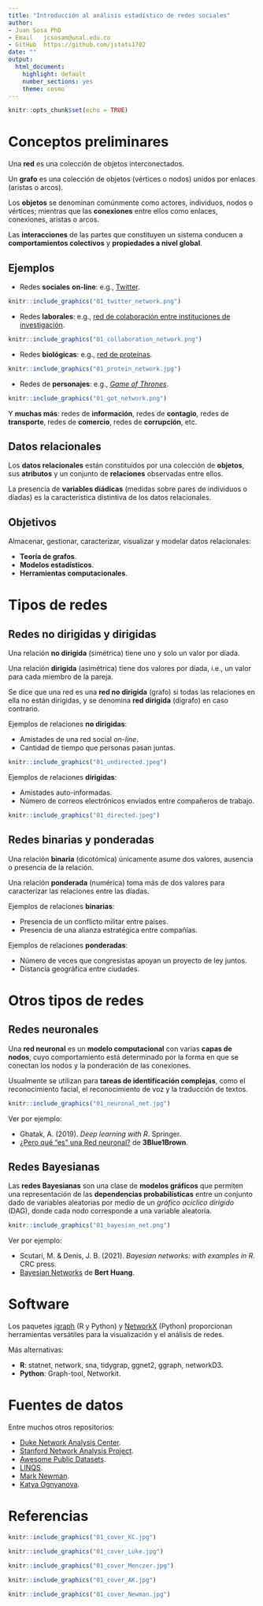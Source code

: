 ---
title: "Introducción al análisis estadístico de redes sociales"
author: 
- Juan Sosa PhD
- Email   jcsosam@unal.edu.co
- GitHub  https://github.com/jstats1702 
date: ""
output:
  html_document:
    highlight: default
    number_sections: yes
    theme: cosmo
---

```{r setup, include=FALSE}
knitr::opts_chunk$set(echo = TRUE)
```


# Conceptos preliminares

Una **red** es una colección de objetos interconectados.

Un **grafo** es una colección de objetos (vértices o nodos) unidos por enlaces (aristas o arcos).

Los **objetos** se denominan comúnmente como actores, individuos, nodos o vértices; mientras que las **conexiones** entre ellos como enlaces, conexiones, aristas o arcos.

Las **interacciones** de las partes que constituyen un sistema conducen a **comportamientos colectivos** y **propiedades a nivel global**.

## Ejemplos

- Redes **sociales** **on-line**: e.g., [Twitter](https://allthingsgraphed.com/2014/11/02/twitter-friends-network/).

```{r, eval = TRUE, echo=FALSE, out.width="60%", fig.pos = 'H', fig.align = 'center'}
knitr::include_graphics("01_twitter_network.png")
```

- Redes **laborales**: e.g., [red de colaboración entre instituciones de investigación](https://www.researchgate.net/figure/The-illustration-of-collaboration-network-between-research-institutions_fig1_343653014).


```{r, eval = TRUE, echo=FALSE, out.width="60%", fig.pos = 'H', fig.align = 'center'}
knitr::include_graphics("01_collaboration_network.png")
```


- Redes **biológicas**: e.g., [red de proteínas](https://www.genengnews.com/insights/protein-protein-interactions-get-a-new-groove-on/).

```{r, eval = TRUE, echo=FALSE, out.width="60%", fig.pos = 'H', fig.align = 'center'}
knitr::include_graphics("01_protein_network.jpg")
```


- Redes de **personajes**: e.g., [*Game of Thrones*](https://networkofthrones.wordpress.com/).

```{r, eval = TRUE, echo=FALSE, out.width="60%", fig.pos = 'H', fig.align = 'center'}
knitr::include_graphics("01_got_network.png")
```


Y **muchas más**: redes de **información**, redes de **contagio**, redes de **transporte**, redes de **comercio**, redes de **corrupción**, etc.


## Datos relacionales

Los **datos relacionales** están constituidos por una colección de **objetos**, sus **atributos** y un conjunto de **relaciones** observadas entre ellos.

La presencia de **variables diádicas** (medidas sobre pares de individuos o díadas) es la característica distintiva de los datos relacionales.

## Objetivos

Almacenar, gestionar, caracterizar, visualizar y modelar datos relacionales:

- **Teoría de grafos**.
- **Modelos estadísticos**.
- **Herramientas computacionales**.

# Tipos de redes

## Redes no dirigidas y dirigidas

Una relación **no dirigida** (simétrica) tiene uno y solo un valor por díada. 

Una relación **dirigida** (asimétrica) tiene dos valores por díada, i.e., un valor para cada miembro de la pareja. 

Se dice que una red es una **red no dirigida** (grafo) si todas las relaciones en ella no están dirigidas, y se denomina **red dirigida** (dígrafo) en caso contrario.

Ejemplos de relaciones **no dirigidas**:

- Amistades de una red social *on-line*.
- Cantidad de tiempo que personas pasan juntas.

```{r, eval = TRUE, echo=FALSE, out.width="50%", fig.pos = 'H', fig.align = 'center'}
knitr::include_graphics("01_undirected.jpeg")
```

Ejemplos de relaciones **dirigidas**:

- Amistades auto-informadas.
- Número de correos electrónicos enviados entre compañeros de trabajo.

```{r, eval = TRUE, echo=FALSE, out.width="50%", fig.pos = 'H', fig.align = 'center'}
knitr::include_graphics("01_directed.jpeg")
```

## Redes binarias y ponderadas

Una relación **binaria** (dicotómica) únicamente asume dos valores, ausencia o presencia de la relación. 

Una relación **ponderada** (numérica) toma más de dos valores para caracterizar las relaciones entre las díadas.

Ejemplos de relaciones **binarias**:

- Presencia de un conflicto militar entre países.
- Presencia de una alianza estratégica entre compañías. 

Ejemplos de relaciones **ponderadas**:

- Número de veces que congresistas apoyan un proyecto de ley juntos.
- Distancia geográfica entre ciudades.


# Otros tipos de redes

## Redes neuronales

Una **red neuronal** es un **modelo computacional** con varias **capas de nodos**, cuyo comportamiento está determinado por la forma en que se conectan los nodos y la ponderación de las conexiones. 

Usualmente se utilizan para **tareas de identificación complejas**, como el reconocimiento facial, el reconocimiento de voz y la traducción de textos.

```{r, eval = TRUE, echo=FALSE, out.width="50%", fig.pos = 'H', fig.align = 'center'}
knitr::include_graphics("01_neuronal_net.jpg")
```

Ver por ejemplo:

- Ghatak, A. (2019). *Deep learning with R*. Springer.
- [¿Pero qué "es" una Red neuronal?](https://www.youtube.com/watch?v=aircAruvnKk&t=21s&ab_channel=3Blue1Brown) de **3Blue1Brown**.


## Redes Bayesianas
            
Las **redes Bayesianas** son una clase de **modelos gráficos** que permiten una representación de las **dependencias probabilísticas** entre un conjunto dado de variables aleatorias por medio de un *gráfico acíclico dirigido* (DAG), donde cada nodo corresponde a una variable aleatoria.

```{r, eval = TRUE, echo=FALSE, out.width="33%", fig.pos = 'H', fig.align = 'center'}
knitr::include_graphics("01_bayesian_net.png")
```

Ver por ejemplo:

- Scutari, M. & Denis, J. B. (2021). *Bayesian networks: with examples in R*. CRC press.
- [Bayesian Networks](https://www.youtube.com/watch?v=TuGDMj43ehw&ab_channel=BertHuang) de **Bert Huang**. 


# Software

Los paquetes [igraph](https://igraph.org/) (R y Python) y [NetworkX](https://networkx.org/) (Python) proporcionan herramientas versátiles para la visualización y el análisis de redes. 

Más alternativas:

- **R**: statnet, network, sna, tidygrap, ggnet2, ggraph, networkD3.
- **Python**: Graph-tool, Networkit.


# Fuentes de datos

Entre muchos otros repositorios:

- [Duke Network Analysis Center](https://sites.duke.edu/dnac/resources/datasets/).
- [Stanford Network Analysis Project](https://snap.stanford.edu/).
- [Awesome Public Datasets](https://github.com/awesomedata/awesome-public-datasets#socialnetworks).
- [LINQS](https://linqs.org/).
- [Mark Newman](http://www-personal.umich.edu/~mejn/netdata/).
- [Katya Ognyanova](https://kateto.net/).


# Referencias

```{r, eval = TRUE, echo=FALSE, out.width="25%", fig.pos = 'H', fig.align = 'center'}
knitr::include_graphics("01_cover_KC.jpg")
```


```{r, eval = TRUE, echo=FALSE, out.width="25%", fig.pos = 'H', fig.align = 'center'}
knitr::include_graphics("01_cover_Luke.jpg")
```


```{r, eval = TRUE, echo=FALSE, out.width="25%", fig.pos = 'H', fig.align = 'center'}
knitr::include_graphics("01_cover_Menczer.jpg")
```


```{r, eval = TRUE, echo=FALSE, out.width="25%", fig.pos = 'H', fig.align = 'center'}
knitr::include_graphics("01_cover_AK.jpg")
```


```{r, eval = TRUE, echo=FALSE, out.width="25%", fig.pos = 'H', fig.align = 'center'}
knitr::include_graphics("01_cover_Newman.jpg")
```


